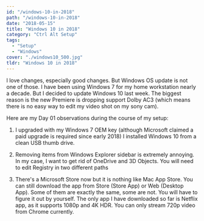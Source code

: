 ```yaml
---
id: "/windows-10-in-2018"
path: "/windows-10-in-2018"
date: "2018-05-15"
title: "Windows 10 in 2018"
category: "Ctrl Alt Setup"
tags:
  - "Setup"
  - "Windows"
cover: "./windows10_500.jpg"
tldr: "Windows 10 in 2018"
---
```


I love changes, especially good changes. But Windows OS update is not one of those. I have been using Windows 7 for my home workstation nearly a decade. But I decided to update Windows 10 last week. The biggest reason is the new Premiere is dropping support Dolby AC3 (which means there is no easy way to edit my video shot on my sony cam).

Here are my Day 01 observations during the course of my setup:

1. I upgraded with my Windows 7 OEM key (although Microsoft claimed a paid upgrade is required since early 2018) I installed Windows 10 from a clean USB thumb drive. 

2. Removing items from Windows Explorer sidebar is extremely annoying. In my case, I want to get rid of OneDrive and 3D Objects. You will need to edit Registry in two different paths

3. There's a Microsoft Store now but it is nothing like Mac App Store. You can still download the app from Store (Store App) or Web (Desktop App). Some of them are exactly the same, some are not. You will have to figure it out by yourself. The only app I have downloaded so far is Netflix app, as it supports 1080p and 4K HDR. You can only stream 720p video from Chrome currently.